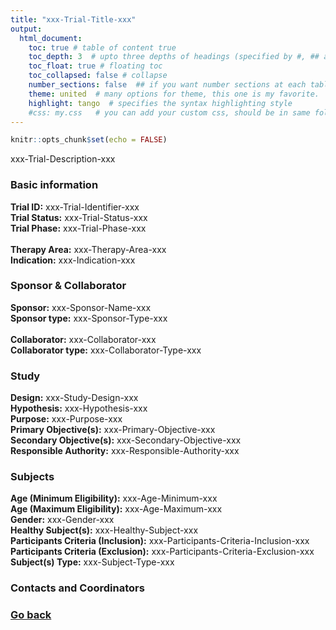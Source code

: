 ```yaml
---
title: "xxx-Trial-Title-xxx"
output: 
  html_document:
    toc: true # table of content true
    toc_depth: 3  # upto three depths of headings (specified by #, ## and ###)
    toc_float: true # floating toc
    toc_collapsed: false # collapse 
    number_sections: false  ## if you want number sections at each table header
    theme: united  # many options for theme, this one is my favorite.
    highlight: tango  # specifies the syntax highlighting style
    #css: my.css   # you can add your custom css, should be in same folder
---
```


```r
knitr::opts_chunk$set(echo = FALSE)
```

xxx-Trial-Description-xxx


### Basic information

**Trial ID:** xxx-Trial-Identifier-xxx </br>
**Trial Status:** xxx-Trial-Status-xxx </br>
**Trial Phase:** xxx-Trial-Phase-xxx </br>
</br>
**Therapy Area:** xxx-Therapy-Area-xxx </br>
**Indication:** xxx-Indication-xxx </br>

### Sponsor & Collaborator

**Sponsor:** xxx-Sponsor-Name-xxx </br>
**Sponsor type:** xxx-Sponsor-Type-xxx </br>
</br>
**Collaborator:** xxx-Collaborator-xxx </br>
**Collaborator type:** xxx-Collaborator-Type-xxx </br>


### Study

**Design:** xxx-Study-Design-xxx </br>
**Hypothesis:** xxx-Hypothesis-xxx </br>
**Purpose:** xxx-Purpose-xxx </br>
**Primary Objective(s):** xxx-Primary-Objective-xxx </br>
**Secondary Objective(s):** xxx-Secondary-Objective-xxx </br>
**Responsible Authority:** xxx-Responsible-Authority-xxx </br>


### Subjects

**Age (Minimum Eligibility):** xxx-Age-Minimum-xxx </br>
**Age (Maximum Eligibility):** xxx-Age-Maximum-xxx </br>
**Gender:** xxx-Gender-xxx </br>
**Healthy Subject(s):** xxx-Healthy-Subject-xxx </br>
**Participants Criteria (Inclusion):** xxx-Participants-Criteria-Inclusion-xxx </br>
**Participants Criteria (Exclusion):** xxx-Participants-Criteria-Exclusion-xxx </br>
**Subject(s) Type:** xxx-Subject-Type-xxx </br>


### Contacts and Coordinators



### [Go back](../index.html)

